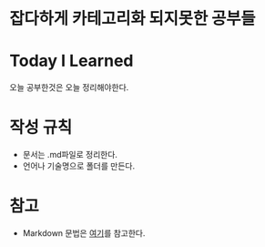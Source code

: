 #  잡다하게 카테고리화 되지못한 공부들 



# Today I Learned
오늘 공부한것은 오늘 정리해야한다.

# 작성 규칙
- 문서는 .md파일로 정리한다.
- 언어나 기술명으로 폴더를 만든다.

# 참고
- Markdown 문법은 [여기](https://github.com/adam-p/markdown-here/wiki/Markdown-Cheatsheet)를 참고한다.
